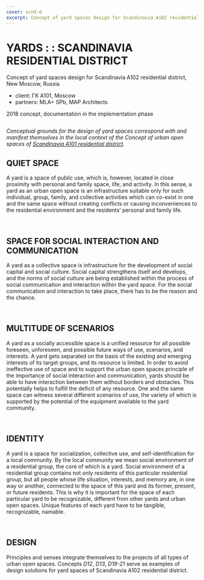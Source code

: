 ```yaml
---
cover: scnd-d
excerpt: Concept of yard spaces design for Scandinavia A102 residential district, New Moscow, Russia
---
```


# YARDS : : SCANDINAVIA RESIDENTIAL DISTRICT

Concept of yard spaces design for Scandinavia A102 residential district, New Moscow, Russia

- client: ГК А101, Moscow
- partners: MLA+ SPb, MAP Architects

2018 concept, documentation
in the implementation phase

<Image src="https://unitcdn.tmshv.com/d_scnd_09_b2e38059d0.jpg" alt="" />

_Conceptual grounds for the design of yard spaces correspond with and manifest themselves in the local context of the Concept of urban open spaces of [Scandinavia A101 residential district](/scnd-gb)._

## QUIET SPACE

A yard is a space of public use, which is, however, located in close proximity with personal and family space, life, and activity. In this sense, a yard as an urban open space is an infrastructure suitable only for such individual, group, family, and collective activities which can co-exist in one and the same space without creating conflicts or causing inconveniences to the residential environment and the residents’ personal and family life.

<Image src="https://unitcdn.tmshv.com/d_scnd_07_27736e8c00.jpg" alt="" />

<Image src="https://unitcdn.tmshv.com/d_scnd_08_cf9e715cd1.jpg" alt="" />

## SPACE FOR SOCIAL INTERACTION AND COMMUNICATION

A yard as a collective space is infrastructure for the development of social capital and social culture. Social capital strengthens itself and develops, and the norms of social culture are being established within the process of social communication and interaction within the yard space. For the social communication and interaction to take place, there has to be the reason and the chance.

<Image src="https://unitcdn.tmshv.com/d_scnd_03_f01a92ef7c.jpg" alt="" />

<Image src="https://unitcdn.tmshv.com/d_scnd_04_6f55dd96d8.jpg" alt="" />

## MULTITUDE OF SCENARIOS

A yard as a socially accessible space is a unified resource for all possible foreseen, unforeseen, and possible future ways of use, scenarios, and interests. A yard gets separated on the basis of the existing and emerging interests of its target groups, and its resource is limited. In order to avoid ineffective use of space and to support the urban open spaces principle of the importance of social interaction and communication, yards should be able to have interaction between them without borders and obstacles. This potentially helps to fulfill the deficit of any resource. One and the same space can witness several different scenarios of use, the variety of which is supported by the potential of the equipment available to the yard community.

<Image src="https://unitcdn.tmshv.com/d_scnd_05_12ee7142fa.jpg" alt="" />

<Image src="https://unitcdn.tmshv.com/d_scnd_06_bd201c8944.jpg" alt="" />

## IDENTITY

A yard is a space for socialization, collective use, and self-identification for a local community. By the local community we mean social environment of a residential group, the core of which is a yard. Social environment of a residential group contains not only residents of this particular residential group, but all people whose life situation, interests, and memory are, in one way or another, connected to the space of this yard and its former, present, or future residents. This is why it is important for the space of each particular yard to be recognizable, different from other yards and urban open spaces. Unique features of each yard have to be tangible, recognizable, namable.

<Image src="https://unitcdn.tmshv.com/d_scnd_01_665636b2ef.jpg" alt="" />

<Image src="https://unitcdn.tmshv.com/d_scnd_02_8c1550b30a.jpg" alt="" />

## DESIGN

Principles and senses integrate themselves to the projects of all types of urban open spaces. Concepts *D12*, *D13*, *D19-21* serve as examples of design solutions for yard spaces of Scandinavia A102 residential district.

<Carousel effect='crossfade'>
	<Image src="https://unitcdn.tmshv.com/d_scnd_10_1_0c037d3f5b.jpg" alt="" />
	<Image src="https://unitcdn.tmshv.com/d_scnd_10_2_6b2e56b323.jpg" alt="" />
	<Image src="https://unitcdn.tmshv.com/d_scnd_10_3_758aec8fdd.jpg" alt="" />
	<Image src="https://unitcdn.tmshv.com/d_scnd_10_4_fa3f363f3c.jpg" alt="" />
	<Image src="https://unitcdn.tmshv.com/d_scnd_10_5_f12815f34f.jpg" alt="" />
	<Image src="https://unitcdn.tmshv.com/d_scnd_10_6_a07ce77e8d.jpg" alt="" />
	<Image src="https://unitcdn.tmshv.com/d_scnd_10_7_bdd19863ef.jpg" alt="" />
	<Image src="https://unitcdn.tmshv.com/d_scnd_10_8_93ab0abe80.jpg" alt="" />
	<Image src="https://unitcdn.tmshv.com/d_scnd_10_9_ea33014895.jpg" alt="" />
	<Image src="https://unitcdn.tmshv.com/d_scnd_10_10_7378625d1c.jpg" alt="" />
</Carousel>

